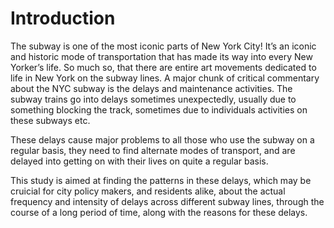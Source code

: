 # Introduction

The subway is one of the most iconic parts of New York City! It's an iconic and historic mode of transportation that has made its way into every New Yorker's life. So much so, that there are entire art movements dedicated to life in New York on the subway lines. A major chunk of critical commentary about the NYC subway is the delays and maintenance activities. The subway trains go into delays sometimes unexpectedly, usually due to something blocking the track, sometimes due to individuals activities on these subways etc.

These delays cause major problems to all those who use the subway on a regular basis, they need to find alternate modes of transport, and are delayed into getting on with their lives on quite a regular basis. 

This study is aimed at finding the patterns in these delays, which may be cruicial for city policy makers, and residents alike, about the actual frequency and intensity of delays across different subway lines, through the course of a long period of time, along with the reasons for these delays. 
